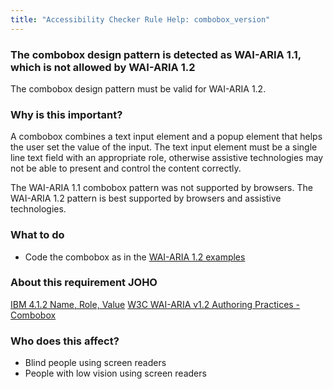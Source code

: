 ```yaml
---
title: "Accessibility Checker Rule Help: combobox_version"
---
```


<div className="toolHelp">
<Row>
<Column colLg={16} colMd={8} colSm={4} className="toolHead">

### The combobox design pattern is detected as WAI-ARIA 1.1, which is not allowed by WAI-ARIA 1.2

<div id="locLevel"></div>

The combobox design pattern must be valid for WAI-ARIA 1.2.

</Column>
</Row>
<Row>
<Column colLg={11} colMd={5} colSm={4} className="toolMain">

### Why is this important?

A combobox combines a text input element and a popup element that helps the user set the value of the
input. The text input element must be a single line text field with an appropriate role, otherwise 
assistive technologies may not be able to present and control the content correctly. 

The WAI-ARIA 1.1 combobox pattern was not supported by browsers. The WAI-ARIA 1.2 pattern is best
supported by browsers and assistive technologies.

<div id="locSnippet"></div>

### What to do

* Code the combobox as in the [WAI-ARIA 1.2 examples](https://www.w3.org/TR/wai-aria-practices-1.2/#examples-1)

</Column>
<Column colLg={5} colMd={3} colSm={4} className="toolLeft">

### About this requirement JOHO

[IBM 4.1.2 Name, Role, Value](https://www.ibm.com/able/requirements/requirements/#4_1_2)
[W3C WAI-ARIA v1.2 Authoring Practices - Combobox](https://www.w3.org/TR/wai-aria-1.2/#combobox)

### Who does this affect?

 * Blind people using screen readers
 * People with low vision using screen readers

</Column>
</Row>
</div>

